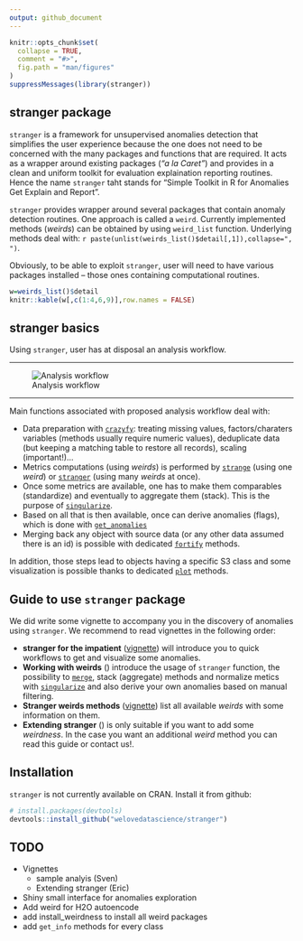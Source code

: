 ---
output: github_document
---

```{r, echo = FALSE}
knitr::opts_chunk$set(
  collapse = TRUE,
  comment = "#>",
  fig.path = "man/figures"
)
suppressMessages(library(stranger))
```

## stranger package

`stranger` is a framework for unsupervised anomalies detection that simplifies the user experience because the one does not need to be concerned with the many packages and functions that are required. It acts as a wrapper around existing packages (_"a la Caret"_) and provides in a clean and uniform toolkit for evaluation  explaination reporting routines. Hence the name `stranger` taht stands for "Simple Toolkit in R for Anomalies Get Explain and Report".

`stranger` provides wrapper around several packages that contain anomaly detection routines. One approach is called a `weird`. Currently implemented methods (_weirds_) can be obtained by using `weird_list` function. Underlying methods deal with: `r paste(unlist(weirds_list()$detail[,1]),collapse=", ")`.

Obviously, to be able to exploit `stranger`, user will need to have various packages installed -- those ones containing computational routines.


```{r echo=FALSE, eval=FALSE}
w=weirds_list()$detail
knitr::kable(w[,c(1:4,6,9)],row.names = FALSE)
```

## stranger basics

Using `stranger`, user has at disposal an analysis workflow.

<hr/>
![Analysis workflow](man/figures/stranger_process_flow.png)
<hr/>



Main functions associated with proposed analysis workflow deal with:

* Data preparation with [`crazyfy`](./reference/crazyfy.html): treating missing values, factors/charaters variables (methods usually require numeric values), deduplicate data (but keeping a matching table to restore all records), scaling (important!)...
* Metrics computations (using _weirds_) is performed by [`strange`](./reference/strange.html) (using one _weird_) or [`stranger`](./reference/strange.html) (using many _weirds_ at once). 
* Once some metrics are available, one has to make them comparables (standardize) and eventually to aggregate them (stack). This is the purpose of [`singularize`](./reference/singularize.html).
* Based on all that is then available, once can derive anomalies (flags), which is done with [`get_anomalies`](./reference/get_anomalies.html)
* Merging back any object with source data (or any other data assumed there is an id) is possible with dedicated [`fortify`](./reference/fortify.html) methods.

In addition, those steps lead to objects having a specific S3 class and some visualization is possible thanks to dedicated [`plot`](./reference/plot.html) methods.

## Guide to use `stranger` package

We did write some vignette to accompany you in the discovery of anomalies using `stranger`. We recommend to read vignettes in the following order:

* __stranger for the impatient__ ([vignette](./articles/stranger_for_the_impatient.html)) will introduce you to quick workflows to get and visualize some anomalies.
* __Working with weirds__ ([<TBD>](./articles/working_with_weirds.html)) introduce the usage of `stranger` function, the possibility to [`merge`](./reference/merge.html),  stack (aggregate) methods and normalize metics with [`singularize`](./references/singularize.html) and also derive your own anomalies based on manual filtering. 
* __Stranger weirds methods__ ([vignette](./articles/stranger_weirds_methods.html)) list all available _weirds_ with some information on them.
* __Extending stranger__ ([<TBD later>](./articles/tbd.html)) is only suitable if you want to add some _weirdness_. In the case you want an additional _weird_ method you can read this guide or contact us!.



## Installation

`stranger` is not currently available on CRAN. Install it from github:

```{r, eval=FALSE}
# install.packages(devtools)
devtools::install_github("welovedatascience/stranger")
```




## TODO

* Vignettes
  + sample analyis (Sven)
  + Extending stranger (Eric)
* Shiny small interface for anomalies exploration 
* Add weird for H2O autoencode
* add install_weirdness to install all weird packages
* add `get_info` methods for every class

